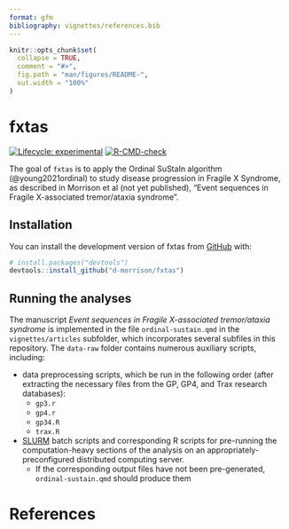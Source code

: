 ```yaml
---
format: gfm
bibliography: vignettes/references.bib
---
```


<!-- README.md is generated from README.Rmd. Please edit that file -->

```r
knitr::opts_chunk$set(
  collapse = TRUE,
  comment = "#>",
  fig.path = "man/figures/README-",
  out.width = "100%"
)
```

# fxtas

<!-- badges: start -->
[![Lifecycle: experimental](https://img.shields.io/badge/lifecycle-experimental-orange.svg)](https://lifecycle.r-lib.org/articles/stages.html#experimental)
[![R-CMD-check](https://github.com/d-morrison/fxtas/actions/workflows/R-CMD-check.yaml/badge.svg)](https://github.com/d-morrison/fxtas/actions/workflows/R-CMD-check.yaml)
<!-- badges: end -->

The goal of `fxtas` is to apply the Ordinal SuStaIn algorithm (@young2021ordinal)
to study disease progression in Fragile X Syndrome,  
as described in Morrison et al (not yet published), "Event sequences in Fragile X-associated tremor/ataxia syndrome".

## Installation

You can install the development version of fxtas from [GitHub](https://github.com/) with:

``` r
# install.packages("devtools")
devtools::install_github("d-morrison/fxtas")
```

## Running the analyses

The manuscript *Event sequences in Fragile X-associated tremor/ataxia syndrome* is implemented in the file `ordinal-sustain.qmd` 
in the `vignettes/articles` subfolder, 
which incorporates several subfiles in this repository.
The `data-raw` folder contains numerous auxiliary scripts, including:

* data preprocessing scripts, which be run in the following order (after extracting the necessary files from the GP, GP4, and Trax research databases):
    - `gp3.r`
    - `gp4.r`
    - `gp34.R`
    - `trax.R`

* [SLURM](https://slurm.schedmd.com/documentation.html)
batch scripts and corresponding R scripts 
for pre-running the computation-heavy sections of the analysis
on an appropriately-preconfigured distributed computing server.
    - If the corresponding output files have not been pre-generated, 
        `ordinal-sustain.qmd` should produce them 

# References {.unnumbered}

::: {#refs}
:::
